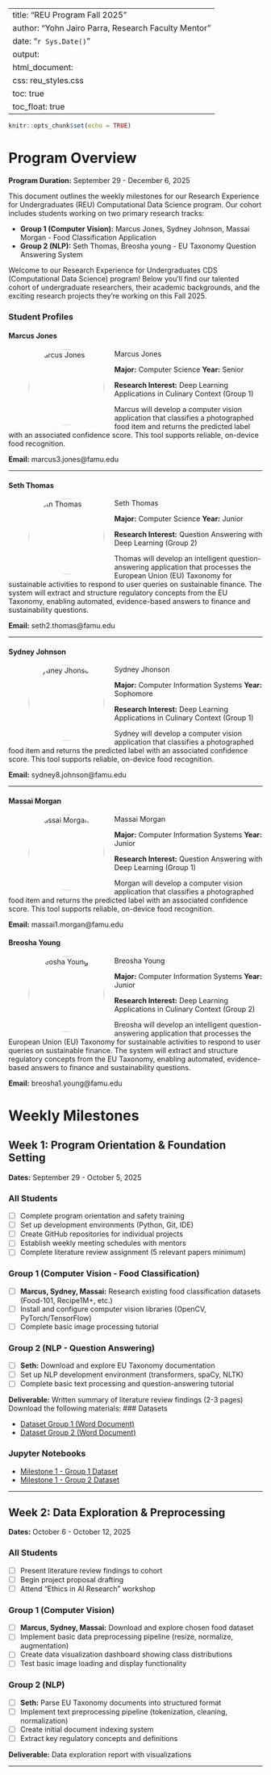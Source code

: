 
---
title: "REU Program Fall 2025"
author: "Yohn Jairo Parra, Research Faculty Mentor"
date: "`r Sys.Date()`"
output:
  html_document:
    css: reu_styles.css 
    toc: true
    toc_float: true
---

```r
knitr::opts_chunk$set(echo = TRUE)
```

# Program Overview {.tabset}

**Program Duration:** September 29 - December 6, 2025

This document outlines the weekly milestones for our Research Experience for Undergraduates (REU) Computational Data Science program. Our cohort includes students working on two primary research tracks:

- **Group 1 (Computer Vision):** Marcus Jones, Sydney Johnson, Massai Morgan - Food Classification Application
- **Group 2 (NLP):** Seth Thomas, Breosha young - EU Taxonomy Question Answering System


Welcome to our Research Experience for Undergraduates CDS (Computational Data Science) program! Below you'll find our talented cohort of undergraduate researchers, their academic backgrounds, and the exciting research projects they're working on this Fall 2025.


### Student Profiles

#### Marcus Jones

<div class="student-card">
![Marcus Jones](images/marcus.jpeg){width="150px" height="150px" style="border-radius: 50%; float: left; margin-right: 20px; object-fit: cover; object-position: 50% 20%;"}

**Major:** Computer Science 
**Year:** Senior  

**Research Interest:** Deep Learning Applications in Culinary Context (Group 1)

Marcus will develop a computer vision application that classifies a photographed food item and returns the predicted label with an associated confidence score. This tool supports reliable, on-device food recognition.

**Email:** marcus3.jones@famu.edu
</div>

---

#### Seth Thomas

<div class="student-card">
![Seth Thomas](images/thomas.jpg){width="150px" height="150px" style="border-radius: 50%; float: left; margin-right: 20px; object-fit: cover; object-position: 50% 20%;"}

**Major:** Computer Science 
**Year:** Junior  

**Research Interest:** Question Answering with Deep Learning  (Group 2)

Thomas will develop an intelligent question-answering application that processes the European Union (EU) Taxonomy for sustainable activities to respond to user queries on sustainable finance. The system will extract and structure regulatory concepts from the EU Taxonomy, enabling automated, evidence-based answers to finance and sustainability questions.

**Email:** seth2.thomas@famu.edu
</div>

 

---

#### Sydney Johnson

<div class="student-card">
![Sydney Jhonson](images/sydney.jpeg){width="150px" height="150px" style="border-radius: 50%; float: left; margin-right: 20px; object-fit: cover; object-position: 50% 20%;"}

**Major:** Computer Information Systems
**Year:** Sophomore  

**Research Interest:** Deep Learning Applications in Culinary Context   (Group 1)

Sydney will develop a computer vision application that classifies a photographed food item and returns the predicted label with an associated confidence score. This tool supports reliable, on-device food recognition.

**Email:** sydney8.johnson@famu.edu
</div>

---

#### Massai Morgan

<div class="student-card">
![Massai Morgan](images/massai.jpeg){width="150px" height="150px" style="border-radius: 50%; float: left; margin-right: 20px; object-fit: cover; object-position: 50% 20%;"}

**Major:** Computer Information Systems
**Year:** Junior 

**Research Interest:** Question Answering with Deep Learning   (Group 1)

Morgan will develop a computer vision application that classifies a photographed food item and returns the predicted label with an associated confidence score. This tool supports reliable, on-device food recognition.

**Email:** massai1.morgan@famu.edu
</div>

#### Breosha Young

<div class="student-card">
![Breosha Young](images/){width="150px" height="150px" style="border-radius: 50%; float: left; margin-right: 20px; object-fit: cover; object-position: 50% 20%;"}

**Major:** Computer Information Systems
**Year:** Junior 

**Research Interest:** Deep Learning Applications in Culinary Context   (Group 2)

Breosha will develop an intelligent question-answering application that processes the European Union (EU) Taxonomy for sustainable activities to respond to user queries on sustainable finance. The system will extract and structure regulatory concepts from the EU Taxonomy, enabling automated, evidence-based answers to finance and sustainability questions.

**Email:** breosha1.young@famu.edu
</div>

# Weekly Milestones

## Week 1: Program Orientation & Foundation Setting {.week-header}
**Dates:** September 29 - October 5, 2025

::: {.milestone-box}
### All Students
- [ ] Complete program orientation and safety training
- [ ] Set up development environments (Python, Git, IDE)
- [ ] Create GitHub repositories for individual projects
- [ ] Establish weekly meeting schedules with mentors
- [ ] Complete literature review assignment (5 relevant papers minimum)
:::

### Group 1 (Computer Vision - Food Classification)
- [ ] **Marcus, Sydney, Massai:** Research existing food classification datasets (Food-101, Recipe1M+, etc.)
- [ ] Install and configure computer vision libraries (OpenCV, PyTorch/TensorFlow)
- [ ] Complete basic image processing tutorial

### Group 2 (NLP - Question Answering)
- [ ] **Seth:** Download and explore EU Taxonomy documentation
- [ ] Set up NLP development environment (transformers, spaCy, NLTK)
- [ ] Complete basic text processing and question-answering tutorial

::: {.deliverable-box}
**Deliverable:** Written summary of literature review findings (2-3 pages)
Download the following materials:
### Datasets

- [Dataset Group 1 (Word Document)](Dataset_Group1.docx)
- [Dataset Group 2 (Word Document)](Dataset_Group2.docx)

### Jupyter Notebooks

- [Milestone 1 - Group 1 Dataset](Milestone1_Group1_Dataset.ipynb)
- [Milestone 1 - Group 2 Dataset](Milestone_1_Group2.ipynb)

:::

---

## Week 2: Data Exploration & Preprocessing {.week-header}
**Dates:** October 6 - October 12, 2025

::: {.milestone-box}
### All Students
- [ ] Present literature review findings to cohort
- [ ] Begin project proposal drafting
- [ ] Attend "Ethics in AI Research" workshop
:::

### Group 1 (Computer Vision)
- [ ] **Marcus, Sydney, Massai:** Download and explore chosen food dataset
- [ ] Implement basic data preprocessing pipeline (resize, normalize, augmentation)
- [ ] Create data visualization dashboard showing class distributions
- [ ] Test basic image loading and display functionality

### Group 2 (NLP)
- [ ] **Seth:** Parse EU Taxonomy documents into structured format
- [ ] Implement text preprocessing pipeline (tokenization, cleaning, normalization)
- [ ] Create initial document indexing system
- [ ] Extract key regulatory concepts and definitions

::: {.deliverable-box}
**Deliverable:** Data exploration report with visualizations
:::

---

